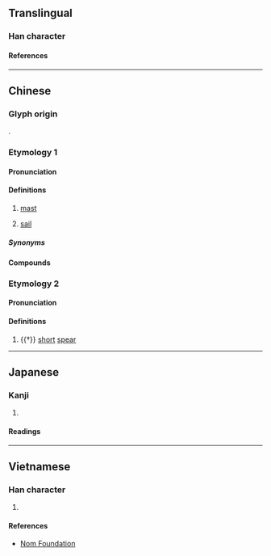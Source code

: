 {{character info}}
==Translingual==

===Han character===
{{Han char|rn=75|rad=木|as=06|sn=10|four=47912|canj=DNMU|ids=⿰木危}}

====References====
{{Han ref|kx=0525.060|dkj=14759|dj=0914.010|hdz=21203.010|uh=6845}}

----

==Chinese==

===Glyph origin===
{{Han etym}}
{{Han compound|木|危|c1=s|c2=p|t1=wood|ls=psc}}.

===Etymology 1===
{{zh-forms}}
{{rfe|zh}}

====Pronunciation====
{{zh-pron
|m=wéi
|m-s=wei2
|c=wai4,ngai4
|c-t=vei3
|g=ui4
|h=pfs=ngùi;gd=ngui2
|j=vei1
|mb=ngṳ̌
|md=ùi
|mn=ml,twv:gûi/xm,tw:ûi
|mn-t=ui5/ngui5
|w=3hhue
|x=uei2
|mc=1
|ma=y
|cat=n
}}

====Definitions====
{{zh-hanzi}}

# [[mast]] {{gl|of a [[ship]]}}
# {{lb|zh|suburban|_|Nanjing|_|Mandarin}} [[sail]]

=====Synonyms=====
{{zh-dial|桅杆}}
{{zh-dial|帆}}

====Compounds====
{{zh-der|檣桅|船桅|桅燈|桅杆|桅檣|桅桿|桅竿|桅索|眠桅}}

===Etymology 2===
{{zh-forms|alt=𥍨}}

====Pronunciation====
{{zh-pron
|m=guǐ
|dial=n
|mc=2
|oc=y
|ma=
|cat=n
}}

====Definitions====
{{zh-hanzi}}

# {{†}} [[short]] [[spear]]

----

==Japanese==

===Kanji===
{{ja-kanji|grade=|rs=木06}}

# {{rfdef|ja|sort=木06}}

====Readings====
{{ja-readings
|on=がい
|kun=くちなし
}}

----

==Vietnamese==

===Han character===
{{vi-readings|rs=木06|reading=ngôi}}

# {{rfdef|vi|sort=木06}}

====References====
* [http://nomfoundation.org/common/nom_details.php?codepoint=6845 Nom Foundation]